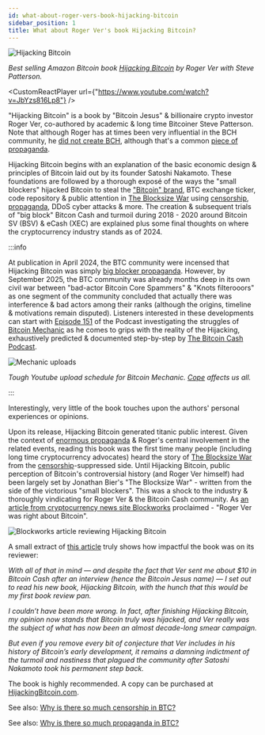 ```yaml
---
id: what-about-roger-vers-book-hijacking-bitcoin
sidebar_position: 1
title: What about Roger Ver's book Hijacking Bitcoin?
---
```






<img src={HijackingBitcoinImage} alt="Hijacking Bitcoin" />

_Best selling Amazon Bitcoin book [Hijacking Bitcoin](https://www.hijackingbitcoin.com/) by Roger Ver with Steve Patterson._

<CustomReactPlayer url={"https://www.youtube.com/watch?v=JbYzs816Lp8"} />

"Hijacking Bitcoin" is a book by "Bitcoin Jesus" & billionaire crypto investor Roger Ver, co-authored by academic & long time Bitcoiner Steve Patterson. Note that although Roger has at times been very influential in the BCH community, he [did not create BCH](/faqs/BCH/who-created-bitcoin-cash#roger-ver-propaganda), although that's a common [piece of propaganda](/faqs/BCH-vs-BTC/why-is-there-so-much-propaganda-in-btc).

Hijacking Bitcoin begins with an explanation of the basic economic design & principles of Bitcoin laid out by its founder Satoshi Nakamoto. These foundations are followed by a thorough exposé of the ways the "small blockers" hijacked Bitcoin to steal the ["Bitcoin" brand](/faqs/BCH/will-bitcoin-cash-rebrand), BTC exchange ticker, code repository & public attention in [The Blocksize War](/start#episode-8-of-10-bitcoin-cash) using [censorship](/faqs/BCH-vs-BTC/why-is-there-so-much-censorship-in-btc), [propaganda](/faqs/BCH-vs-BTC/why-is-there-so-much-propaganda-in-btc), DDoS cyber attacks & more. The creation & subsequent trials of "big block" Bitcon Cash and turmoil during 2018 - 2020 around Bitcoin SV (BSV) & eCash (XEC) are explained plus some final thoughts on where the cryptocurrency industry stands as of 2024.

:::info

At publication in April 2024, the BTC community were incensed that Hijacking Bitcoin was simply [big blocker propaganda](/faqs/BCH-vs-BTC/why-is-there-so-much-propaganda-in-btc). However, by September 2025, the BTC community was already months deep in its own civil war between "bad-actor Bitcoin Core Spammers" & "Knots filterooors" as one segment of the community concluded that actually there was interference & bad actors among their ranks (although the origins, timeline & motivations remain disputed). Listeners interested in these developments can start with [Episode 151](/episodes/151) of the Podcast investigating the struggles of [Bitcoin Mechanic](https://www.youtube.com/@bitcoinmechanic) as he comes to grips with the reality of the Hijacking, exhaustively predicted & documented step-by-step by [The Bitcoin Cash Podcast](https://x.com/TheBCHPodcast/status/1964961673183482147).

<img src={MechanicUploadsUrl} alt="Mechanic uploads" />

_Tough Youtube upload schedule for Bitcoin Mechanic. [Cope](/faqs/BCH-vs-BTC/why-is-there-so-much-propaganda-in-btc#unplugging--reversing-propaganda) affects us all._

:::

Interestingly, very little of the book touches upon the authors' personal experiences or opinions.

Upon its release, Hijacking Bitcoin generated titanic public interest. Given the context of [enormous propaganda](/faqs/BCH-vs-BTC/why-is-there-so-much-propaganda-in-btc) & Roger's central involvement in the related events, reading this book was the first time many people (including long time cryptocurrency advocates) heard the story of [The Blocksize War](/start#episode-8-of-10-bitcoin-cash) from the [censorship](/faqs/BCH-vs-BTC/why-is-there-so-much-censorship-in-btc)-suppressed side. Until Hijacking Bitcoin, public perception of Bitcoin's controversial history (and Roger Ver himself) had been largely set by Jonathan Bier's "The Blocksize War" - written from the side of the victorious "small blockers". This was a shock to the industry & thoroughly vindicating for Roger Ver & the Bitcoin Cash community. As [an article from cryptocurrency news site Blockworks](https://blockworks.co/news/roger-ver-right-bitcoin-book) proclaimed - "Roger Ver was right about Bitcoin".

<img src={RogerWasRightUrl} alt="Blockworks article reviewing Hijacking Bitcoin" />

A small extract of [this article](https://blockworks.co/news/roger-ver-right-bitcoin-book) truly shows how impactful the book was on its reviewer:

_With all of that in mind — and despite the fact that Ver sent me about $10 in Bitcoin Cash after an interview (hence the Bitcoin Jesus name) — I set out to read his new book, Hijacking Bitcoin, with the hunch that this would be my first book review pan._

_I couldn’t have been more wrong. In fact, after finishing Hijacking Bitcoin, my opinion now stands that Bitcoin truly was hijacked, and Ver really was the subject of what has now been an almost decade-long smear campaign._

_But even if you remove every bit of conjecture that Ver includes in his history of Bitcoin’s early development, it remains a damning indictment of the turmoil and nastiness that plagued the community after Satoshi Nakamoto took his permanent step back._

The book is highly recommended. A copy can be purchased at [HijackingBitcoin.com](https://www.hijackingbitcoin.com/).

See also: [Why is there so much censorship in BTC?](/faqs/BCH-vs-BTC/why-is-there-so-much-censorship-in-btc)

See also: [Why is there so much propaganda in BTC?](/faqs/BCH-vs-BTC/why-is-there-so-much-propaganda-in-btc)
